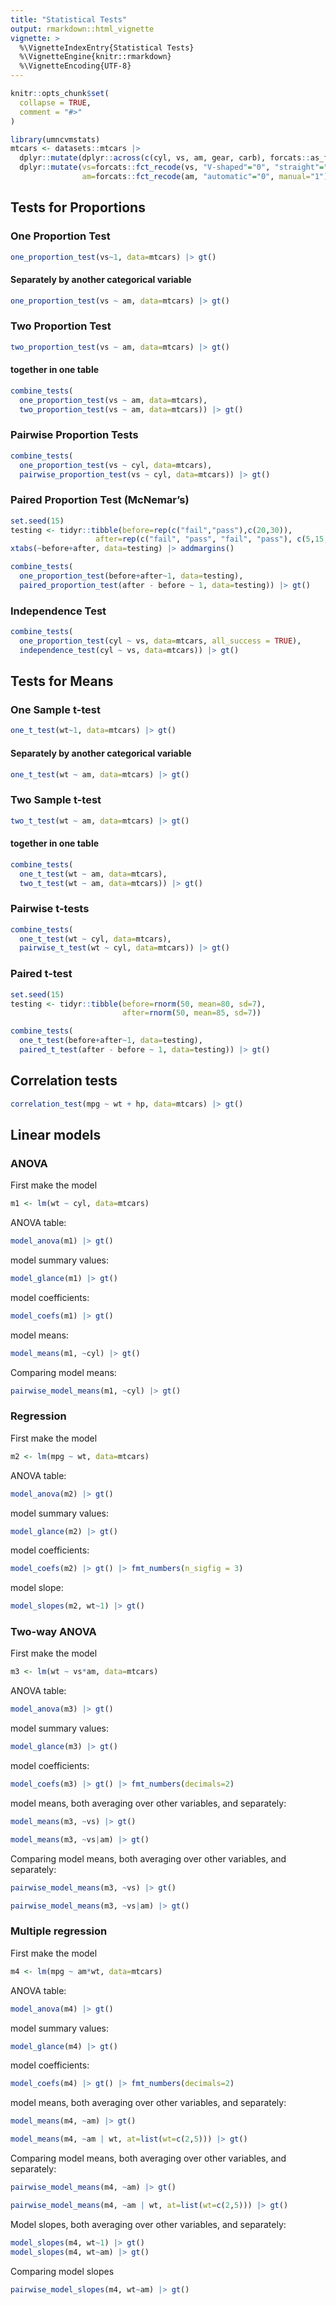 ```yaml
---
title: "Statistical Tests"
output: rmarkdown::html_vignette
vignette: >
  %\VignetteIndexEntry{Statistical Tests}
  %\VignetteEngine{knitr::rmarkdown}
  %\VignetteEncoding{UTF-8}
---
```


```r
knitr::opts_chunk$set(
  collapse = TRUE,
  comment = "#>"
)
```

```r
library(umncvmstats)
mtcars <- datasets::mtcars |> 
  dplyr::mutate(dplyr::across(c(cyl, vs, am, gear, carb), forcats::as_factor)) |>
  dplyr::mutate(vs=forcats::fct_recode(vs, "V-shaped"="0", "straight"="1"),
                am=forcats::fct_recode(am, "automatic"="0", manual="1"))
```

## Tests for Proportions

### One Proportion Test
```r
one_proportion_test(vs~1, data=mtcars) |> gt()
```

#### Separately by another categorical variable
```r
one_proportion_test(vs ~ am, data=mtcars) |> gt()
```

### Two Proportion Test
```r
two_proportion_test(vs ~ am, data=mtcars) |> gt()
```

#### together in one table
```r
combine_tests(
  one_proportion_test(vs ~ am, data=mtcars),
  two_proportion_test(vs ~ am, data=mtcars)) |> gt()
```

### Pairwise Proportion Tests
```r
combine_tests(
  one_proportion_test(vs ~ cyl, data=mtcars),
  pairwise_proportion_test(vs ~ cyl, data=mtcars)) |> gt()
```

### Paired Proportion Test (McNemar's)
```r
set.seed(15)
testing <- tidyr::tibble(before=rep(c("fail","pass"),c(20,30)),
                   after=rep(c("fail", "pass", "fail", "pass"), c(5,15,5,25)))
xtabs(~before+after, data=testing) |> addmargins()

combine_tests(
  one_proportion_test(before+after~1, data=testing),
  paired_proportion_test(after - before ~ 1, data=testing)) |> gt()
```

### Independence Test
```r
combine_tests(
  one_proportion_test(cyl ~ vs, data=mtcars, all_success = TRUE),
  independence_test(cyl ~ vs, data=mtcars)) |> gt()
```

## Tests for Means

### One Sample t-test
```r
one_t_test(wt~1, data=mtcars) |> gt()
```

#### Separately by another categorical variable
```r
one_t_test(wt ~ am, data=mtcars) |> gt()
```

### Two Sample t-test
```r
two_t_test(wt ~ am, data=mtcars) |> gt()
```

#### together in one table
```r
combine_tests(
  one_t_test(wt ~ am, data=mtcars),
  two_t_test(wt ~ am, data=mtcars)) |> gt()
```

### Pairwise t-tests
```r
combine_tests(
  one_t_test(wt ~ cyl, data=mtcars),
  pairwise_t_test(wt ~ cyl, data=mtcars)) |> gt()
```

### Paired t-test
```r
set.seed(15)
testing <- tidyr::tibble(before=rnorm(50, mean=80, sd=7),
                         after=rnorm(50, mean=85, sd=7))

combine_tests(
  one_t_test(before+after~1, data=testing),
  paired_t_test(after - before ~ 1, data=testing)) |> gt()
```

## Correlation tests
```r
correlation_test(mpg ~ wt + hp, data=mtcars) |> gt()
```

## Linear models

### ANOVA

First make the model
```r
m1 <- lm(wt ~ cyl, data=mtcars)
```

ANOVA table:
```r
model_anova(m1) |> gt()
```

model summary values:
```r
model_glance(m1) |> gt()
```

model coefficients:
```r
model_coefs(m1) |> gt()
```

model means:
```r
model_means(m1, ~cyl) |> gt()
```

Comparing model means:
```r
pairwise_model_means(m1, ~cyl) |> gt()
```

### Regression

First make the model
```r
m2 <- lm(mpg ~ wt, data=mtcars)
```

ANOVA table:
```r
model_anova(m2) |> gt()
```

model summary values:
```r
model_glance(m2) |> gt()
```

model coefficients:
```r
model_coefs(m2) |> gt() |> fmt_numbers(n_sigfig = 3)
```

model slope:
```r
model_slopes(m2, wt~1) |> gt()
```

### Two-way ANOVA
First make the model
```r
m3 <- lm(wt ~ vs*am, data=mtcars)
```

ANOVA table:
```r
model_anova(m3) |> gt()
```

model summary values:
```r
model_glance(m3) |> gt()
```

model coefficients:
```r
model_coefs(m3) |> gt() |> fmt_numbers(decimals=2)
```

model means, both averaging over other variables, and separately:
```r
model_means(m3, ~vs) |> gt()
```

```r
model_means(m3, ~vs|am) |> gt()
```

Comparing model means, both averaging over other variables, and separately:
```r
pairwise_model_means(m3, ~vs) |> gt()
```

```r
pairwise_model_means(m3, ~vs|am) |> gt()
```

### Multiple regression
First make the model
```r
m4 <- lm(mpg ~ am*wt, data=mtcars)
```

ANOVA table:
```r
model_anova(m4) |> gt()
```

model summary values:
```r
model_glance(m4) |> gt()
```

model coefficients:
```r
model_coefs(m4) |> gt() |> fmt_numbers(decimals=2)
```

model means, both averaging over other variables, and separately:
```r
model_means(m4, ~am) |> gt()
```

```r
model_means(m4, ~am | wt, at=list(wt=c(2,5))) |> gt()
```

Comparing model means, both averaging over other variables, and separately:
```r
pairwise_model_means(m4, ~am) |> gt()
```

```r
pairwise_model_means(m4, ~am | wt, at=list(wt=c(2,5))) |> gt()
```

Model slopes, both averaging over other variables, and separately:
```r
model_slopes(m4, wt~1) |> gt()
model_slopes(m4, wt~am) |> gt()
```

Comparing model slopes

```r
pairwise_model_slopes(m4, wt~am) |> gt()
```
